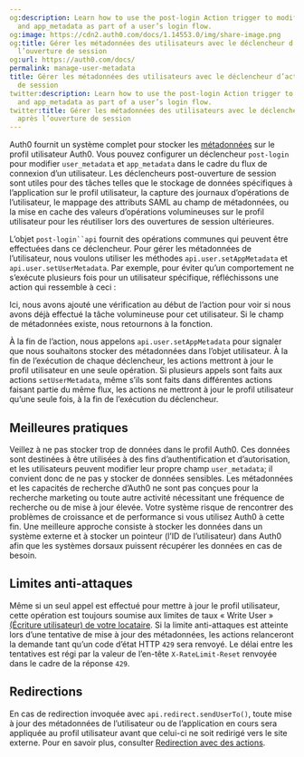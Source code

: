 ```yaml
---
og:description: Learn how to use the post-login Action trigger to modify user_metadata
  and app_metadata as part of a user’s login flow.
og:image: https://cdn2.auth0.com/docs/1.14553.0/img/share-image.png
og:title: Gérer les métadonnées des utilisateurs avec le déclencheur d’action après
  l’ouverture de session
og:url: https://auth0.com/docs/
permalink: manage-user-metadata
title: Gérer les métadonnées des utilisateurs avec le déclencheur d’action après l’ouverture
  de session
twitter:description: Learn how to use the post-login Action trigger to modify user_metadata
  and app_metadata as part of a user’s login flow.
twitter:title: Gérer les métadonnées des utilisateurs avec le déclencheur d’action
  après l’ouverture de session
---
```


Auth0 fournit un système complet pour stocker les [métadonnées](/users/metadata) sur le profil utilisateur Auth0. Vous pouvez configurer un déclencheur `post-login` pour modifier `user_metadata` et `app_metadata` dans le cadre du flux de connexion d’un utilisateur. Les déclencheurs post-ouverture de session sont utiles pour des tâches telles que le stockage de données spécifiques à l’application sur le profil utilisateur, la capture des journaux d’opérations de l’utilisateur, le mappage des attributs SAML au champ de métadonnées, ou la mise en cache des valeurs d’opérations volumineuses sur le profil utilisateur pour les réutiliser lors des ouvertures de session ultérieures.

L’objet `post-login``api` fournit des opérations communes qui peuvent être effectuées dans ce déclencheur. Pour gérer les métadonnées de l’utilisateur, nous voulons utiliser les méthodes `api.user.setAppMetadata` et `api.user.setUserMetadata`. Par exemple, pour éviter qu’un comportement ne s’exécute plusieurs fois pour un utilisateur spécifique, réfléchissons une action qui ressemble à ceci :



Ici, nous avons ajouté une vérification au début de l’action pour voir si nous avons déjà effectué la tâche volumineuse pour cet utilisateur. Si le champ de métadonnées existe, nous retournons à la fonction.

À la fin de l’action, nous appelons `api.user.setAppMetadata` pour signaler que nous souhaitons stocker des métadonnées dans l’objet utilisateur. À la fin de l’exécution de chaque déclencheur, les actions mettront à jour le profil utilisateur en une seule opération. Si plusieurs appels sont faits aux actions `setUserMetadata`, même s’ils sont faits dans différentes actions faisant partie du même flux, les actions ne mettront à jour le profil utilisateur qu’une seule fois, à la fin de l’exécution du déclencheur.



## Meilleures pratiques

Veillez à ne pas stocker trop de données dans le profil Auth0. Ces données sont destinées à être utilisées à des fins d’authentification et d’autorisation, et les utilisateurs peuvent modifier leur propre champ `user_metadata`; il convient donc de ne pas y stocker de données sensibles. Les métadonnées et les capacités de recherche d’Auth0 ne sont pas conçues pour la recherche marketing ou toute autre activité nécessitant une fréquence de recherche ou de mise à jour élevée. Votre système risque de rencontrer des problèmes de croissance et de performance si vous utilisez Auth0 à cette fin. Une meilleure approche consiste à stocker les données dans un système externe et à stocker un pointeur (l’ID de l’utilisateur) dans Auth0 afin que les systèmes dorsaux puissent récupérer les données en cas de besoin.

## Limites anti-attaques



Même si un seul appel est effectué pour mettre à jour le profil utilisateur, cette opération est toujours soumise aux limites de taux « Write User » [ (Écriture utilisateur) de votre locataire](/support/policies/rate-limit-policy/management-api-endpoint-rate-limits). Si la limite anti-attaques est atteinte lors d’une tentative de mise à jour des métadonnées, les actions relanceront la demande tant qu’un code d’état HTTP `429` sera renvoyé. Le délai entre les tentatives est régi par la valeur de l’en-tête `X-RateLimit-Reset` renvoyée dans le cadre de la réponse `429`.

## Redirections

En cas de redirection invoquée avec `api.redirect.sendUserTo()`, toute mise à jour des métadonnées de l’utilisateur ou de l’application en cours sera appliquée au profil utilisateur avant que celui-ci ne soit redirigé vers le site externe. Pour en savoir plus, consulter [Redirection avec des actions](/signup-and-login-triggers/login-trigger/redirect-with-actions).